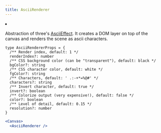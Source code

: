 ```yaml
---
title: AsciiRenderer
---
```


<Grid cols={4}>
  <li>
    <Codesandbox id="vq9wsl" />
  </li>
</Grid>

Abstraction of three's [AsciiEffect](https://threejs.org/examples/?q=as#webgl_effects_ascii). It creates a DOM layer on top of the canvas and renders the scene as ascii characters.

```tsx
type AsciiRendererProps = {
  /** Render index, default: 1 */
  renderIndex?: number
  /** CSS background color (can be "transparent"), default: black */
  bgColor?: string
  /** CSS character color, default: white */
  fgColor?: string
  /** Characters, default: ' .:-+*=%@#' */
  characters?: string
  /** Invert character, default: true */
  invert?: boolean
  /** Colorize output (very expensive!), default: false */
  color?: boolean
  /** Level of detail, default: 0.15 */
  resolution?: number
}
```

```jsx
<Canvas>
  <AsciiRenderer />
```
